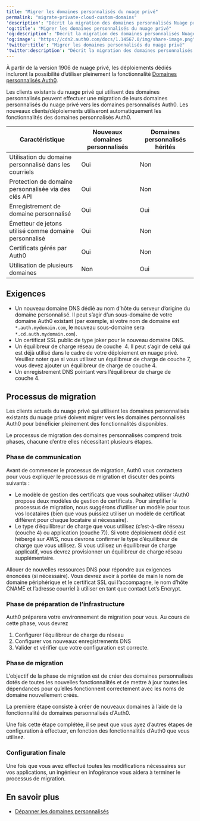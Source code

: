 ---
title: "Migrer les domaines personnalisés du nuage privé"
permalink: "migrate-private-cloud-custom-domains"
'description': "Décrit la migration des domaines personnalisés Nuage privé Auth0."
'og:title': "Migrer les domaines personnalisés du nuage privé"
'og:description': "Décrit la migration des domaines personnalisés Nuage privé Auth0."
'og:image': "https://cdn2.auth0.com/docs/1.14567.0/img/share-image.png"
'twitter:title': "Migrer les domaines personnalisés du nuage privé"
'twitter:description': "Décrit la migration des domaines personnalisés Nuage privé Auth0."
---

À partir de la version 1906 de nuage privé, les déploiements dédiés incluront la possibilité d’utiliser pleinement la fonctionnalité [Domaines personnalisés Auth0](/docs/fr-ca/customize/custom-domains).

Les clients existants du nuage privé qui utilisent des domaines personnalisés peuvent effectuer une migration de leurs domaines personnalisés du nuage privé vers les domaines personnalisés Auth0. Les nouveaux clients/déploiements utiliseront automatiquement les fonctionnalités des domaines personnalisés Auth0.

<table class="table"><thead>
<tr>
<th>Caractéristique</th>
<th>Nouveaux domaines personnalisés</th>
<th>Domaines personnalisés hérités</th>
</tr>
</thead>
<tbody>
<tr>
<td>Utilisation du domaine personnalisé dans les courriels</td>
<td>Oui</td>
<td>Non</td>
</tr>
<tr>
<td>Protection de domaine personnalisée via des clés API</td>
<td>Oui</td>
<td>Non</td>
</tr>
<tr>
<td>Enregistrement de domaine personnalisé</td>
<td>Oui</td>
<td>Oui</td>
</tr>
<tr>
<td>Émetteur de jetons utilisé comme domaine personnalisé</td>
<td>Oui</td>
<td>Non</td>
</tr>
<tr>
<td>Certificats gérés par Auth0</td>
<td>Oui</td>
<td>Non</td>
</tr>
<tr>
<td>Utilisation de plusieurs domaines</td>
<td>Non</td>
<td>Oui</td>
</tr>
</tbody>
</table>

## Exigences

* Un nouveau domaine DNS dédié au nom d’hôte du serveur d’origine du domaine personnalisé. Il peut s’agir d’un sous-domaine de votre domaine Auth0 existant (par exemple, si votre nom de domaine est `*.auth.mydomain.com`, le nouveau sous-domaine sera `*.cd.auth.mydomain.com`).
* Un certificat SSL public de type joker pour le nouveau domaine DNS.
* Un équilibreur de charge réseau de couche  4. Il peut s’agir de celui qui est déjà utilisé dans le cadre de votre déploiement en nuage privé. Veuillez noter que si vous utilisez un équilibreur de charge de couche 7, vous devez ajouter un équilibreur de charge de couche 4.
* Un enregistrement DNS pointant vers l’équilibreur de charge de couche 4.

## Processus de migration

Les clients actuels du nuage privé qui utilisent les domaines personnalisés existants du nuage privé doivent migrer vers les domaines personnalisés Auth0 pour bénéficier pleinement des fonctionnalités disponibles.

Le processus de migration des domaines personnalisés comprend trois phases, chacune d’entre elles nécessitant plusieurs étapes.

### Phase de communication

Avant de commencer le processus de migration, Auth0 vous contactera pour vous expliquer le processus de migration et discuter des points suivants :

* Le modèle de gestion des certificats que vous souhaitez utiliser :Auth0 propose deux modèles de gestion de certificats. Pour simplifier le processus de migration, nous suggérons d’utiliser un modèle pour tous vos locataires (bien que vous puissiez utiliser un modèle de certificat différent pour chaque locataire si nécessaire).
* Le type d’équilibreur de charge que vous utilisez (c’est-à-dire réseau (couche 4) ou application (couche 7)). Si votre déploiement dédié est hébergé sur AWS, nous devrons confirmer le type d’équilibreur de charge que vous utilisez. Si vous utilisez un équilibreur de charge applicatif, vous devrez provisionner un équilibreur de charge réseau supplémentaire.

Allouer de nouvelles ressources DNS pour répondre aux exigences énoncées (si nécessaire). Vous devrez avoir à portée de main le nom de domaine périphérique et le certificat SSL qui l’accompagne, le nom d’hôte CNAME et l’adresse courriel à utiliser en tant que contact Let’s Encrypt.

### Phase de préparation de l’infrastructure

Auth0 préparera votre environnement de migration pour vous. Au cours de cette phase, vous devrez

1. Configurer l’équilibreur de charge du réseau
2. Configurer vos nouveaux enregistrements DNS
3. Valider et vérifier que votre configuration est correcte.

### Phase de migration

L’objectif de la phase de migration est de créer des domaines personnalisés dotés de toutes les nouvelles fonctionnalités et de mettre à jour toutes les dépendances pour qu’elles fonctionnent correctement avec les noms de domaine nouvellement créés.

La première étape consiste à créer de nouveaux domaines à l’aide de la fonctionnalité de domaines personnalisés d'Auth0.

Une fois cette étape complétée, il se peut que vous ayez d’autres étapes de configuration à effectuer, en fonction des fonctionnalités d’Auth0 que vous utilisez.

### Configuration finale

Une fois que vous avez effectué toutes les modifications nécessaires sur vos applications, un ingénieur en infogérance vous aidera à terminer le processus de migration.

## En savoir plus

* [Dépanner les domaines personnalisés](/docs/fr-ca/troubleshoot/integration-extensibility-issues/troubleshoot-custom-domains)